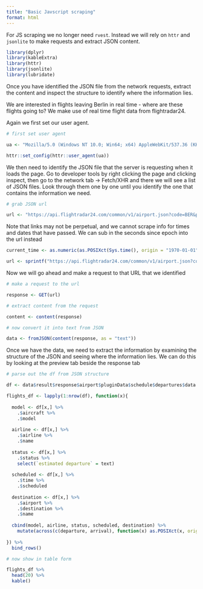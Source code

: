 ---
title: "Basic Javscript scraping"
format: html
---

For JS scraping we no longer need `rvest`. Instead we will rely on `httr` and `jsonlite` to make requests and extract JSON content.

```{r}
library(dplyr)
library(kableExtra)
library(httr)
library(jsonlite)
library(lubridate)

```

Once you have identified the JSON file from the network requests, extract the content and inspect the structure to identify where the information lies.

We are interested in flights leaving Berlin in real time - where are these flights going to? We make use of real time flight data from flightradar24.


Again we first set our user agent.

```{r}

# first set user agent

ua <- "Mozilla/5.0 (Windows NT 10.0; Win64; x64) AppleWebKit/537.36 (KHTML, like Gecko) Chrome/109.0.0.0 Safari/537.36"

httr::set_config(httr::user_agent(ua))

```

We then need to identify the JSON file that the server is requesting when it loads the page. Go to developer tools by right clicking the page and clicking inspect, then go to the network tab -> Fetch/XHR and there we will see a list of JSON files. Look through them one by one until you identify the one that contains the information we need.


```{r}

# grab JSON url

url <- "https://api.flightradar24.com/common/v1/airport.json?code=BER&plugin[]=schedule&plugin-setting[schedule][mode]=departures&plugin-setting[schedule][timestamp]=1695036655&limit=100&page=1"

```

Note that links may not be perpetual, and we cannot scrape info for times and dates that have passed. We can sub in the seconds since epoch into the url instead

```{r}

current_time <- as.numeric(as.POSIXct(Sys.time(), origin = "1970-01-01"))

url <- sprintf("https://api.flightradar24.com/common/v1/airport.json?code=BER&plugin[]=schedule&plugin-setting[schedule][mode]=departures&plugin-setting[schedule][timestamp]=%.0f&limit=100&page=1", current_time)


```


Now we will go ahead and make a request to that URL that we identified

```{r}

# make a request to the url

response <- GET(url)

# extract content from the request

content <- content(response)

# now convert it into text from JSON

data <- fromJSON(content(response, as = "text"))

```

Once we have the data, we need to extract the information by examining the structure of the JSON and seeing where the information lies. We can do this by looking at the preview tab beside the response tab


```{r}

# parse out the df from JSON structure

df <- data$result$response$airport$pluginData$schedule$departures$data 

flights_df <- lapply(1:nrow(df), function(x){
  
  model <- df[x,] %>% 
    .$aircraft %>% 
    .$model
  
  airline <- df[x,] %>% 
    .$airline %>% 
    .$name
  
  status <- df[x,] %>% 
    .$status %>% 
    select(`estimated departure` = text)
  
  scheduled <- df[x,] %>% 
    .$time %>% 
    .$scheduled
  
  destination <- df[x,] %>% 
    .$airport %>% 
    .$destination %>% 
    .$name
  
  cbind(model, airline, status, scheduled, destination) %>% 
    mutate(across(c(departure, arrival), function(x) as.POSIXct(x, origin = "1970-01-01")))
  
}) %>% 
  bind_rows()

# now show in table form

flights_df %>% 
  head(20) %>% 
  kable()
  
```
